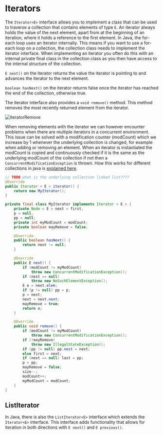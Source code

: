 # Iterators

The `Iterator<E>` interface allows you to implement a class that can be used to traverse a collection that contains elements of type `E`. An iterator always holds the value of the next element, apart from at the beginning of an iteration, where it holds a reference to the first element. In Java, the for-each loop uses an iterator internally. This means if you want to use a for-each loop on a collection, the collection class needs to implement the iterator interface. When implementing an iterator you often do this with an internal private final class in the collection class as you then have access to the internal structure of the collection.

`E next()` on the iterator returns the value the iterator is pointing to and advances the iterator to the next element.

`boolean hasNext()` on the iterator returns false once the iterator has reached the end of the collection, otherwise true.

The iterator interface also provides a `void remove()` method. This method removes the most recently returned element from the iterator.

![iteratorRemove](/compSci/iteratorRemove.png)

When removing elements with the iterator we can however encounter problems when there are multiple iterators in a concurrent environment. This issue can be solved with a modification counter (modCount) which we increase by 1 whenever the underlying collection is changed, for example when adding or removing an element. When an iterator is instantiated the modCount is copied and continuously checked if it is the same as the underlying modCount of the collection if not then a `ConcurrentModificationException` is thrown. How this works for different collections in java is [explained here](https://stackoverflow.com/a/5847949/10994912).

```java
// TODO what is the underlying collection linked list????
@Override
public Iterator < E > iterator() {
    return new MyIterator();
}

private final class MyIterator implements Iterator < E > {
    private Node < E > next = first,
    p = null,
    pp = null;
    private int myModCount = modCount;
    private boolean mayRemove = false;

    @Override
    public boolean hasNext() {
        return next != null;
    }

    @Override
    public E next() {
        if (modCount != myModCount)
            throw new ConcurrentModificationException();
        if (next == null)
            throw new NoSuchElementException();
        E e = next.elem;
        if (p != null) pp = p;
        p = next;
        next = next.next;
        mayRemove = true;
        return e;
    }

    @Override
    public void remove() {
        if (modCount != myModCount)
            throw new ConcurrentModificationException();
        if (!mayRemove)
            throw new IllegalStateException();
        if (pp != null) pp.next = next;
        else first = next;
        if (next == null) last = pp;
        p = pp;
        mayRemove = false;
        size--;
        modCount++;
        myModCount = modCount;
    }
}
```

## ListIterator

In Java, there is also the `ListIterator<E>` interface which extends the `Iterator<E>` interface. This interface adds functionality that allows for iteration in both directions with `E next()` and `E previous()`.

